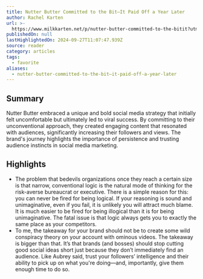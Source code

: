```yaml
---
title: Nutter Butter Committed to the Bit—It Paid Off a Year Later
author: Rachel Karten
url: >-
  https://www.milkkarten.net/p/nutter-butter-committed-to-the-bitit?utm_source=post-email-title&publication_id=236196&post_id=149225721&utm_campaign=email-post-title&isFreemail=true&r=31t9d7&triedRedirect=true&utm_medium=email
publishedOn: null
lastHighlightedOn: 2024-09-27T11:07:47.939Z
source: reader
category: articles
tags:
  - favorite
aliases:
  - nutter-butter-committed-to-the-bit—it-paid-off-a-year-later
---
```

## Summary

Nutter Butter embraced a unique and bold social media strategy that initially felt uncomfortable but ultimately led to viral success. By committing to their unconventional approach, they created engaging content that resonated with audiences, significantly increasing their followers and views. The brand's journey highlights the importance of persistence and trusting audience instincts in social media marketing.

## Highlights
- The problem that bedevils organizations once they reach a certain size is that narrow, conventional logic is the natural mode of thinking for the risk-averse bureaucrat or executive. There is a simple reason for this: you can never be fired for being logical. If your reasoning is sound and unimaginative, even if you fail, it is unlikely you will attract much blame. It is much easier to be fired for being illogical than it is for being unimaginative. The fatal issue is that logic always gets you to exactly the same place as your competitors.
- To me, the takeaway for your brand should not be to create some wild conspiracy theory on your account with ominous videos. The takeaway is bigger than that. It’s that brands (and bosses) should stop cutting good social ideas short just because they don’t immediately find an audience. Like Aubrey said, trust your followers’ intelligence and their ability to pick up on what you're doing—and, importantly, give them enough time to do so.
